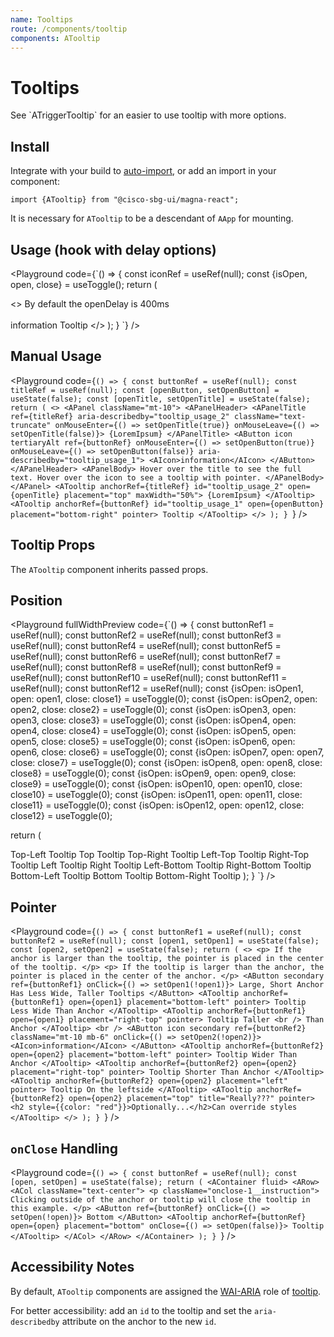 ```yaml
---
name: Tooltips
route: /components/tooltip
components: ATooltip
---
```


# Tooltips

<AAlert level="info" dismissable={false}>
  See `ATriggerTooltip` for an easier to use tooltip with more options.
</AAlert>

## Install

Integrate with your build to [auto-import](/#integrating), or add an import in your component:

```
import {ATooltip} from "@cisco-sbg-ui/magna-react";
```

It is necessary for `ATooltip` to be a descendant of `AApp` for mounting.

## Usage (hook with delay options)

<Playground
  code={`() => {
  const iconRef = useRef(null);
  const {isOpen, open, close} = useToggle();
return (

<>
  By default the openDelay is 400ms
  <br />
  <br />
  <AIcon ref={iconRef} onMouseEnter={open} onMouseLeave={close}>
    information
  </AIcon>
  <ATooltip
    anchorRef={iconRef}
    id="tooltip_usage_1"
    open={isOpen}
    placement="bottom-right"
    pointer>
    Tooltip
  </ATooltip>
</>
); } `} />

## Manual Usage

<Playground
  code={`() => {
  const buttonRef = useRef(null);
  const titleRef = useRef(null);
  const [openButton, setOpenButton] = useState(false);
  const [openTitle, setOpenTitle] = useState(false);
  return (
    <>
      <APanel className="mt-10">
        <APanelHeader>
          <APanelTitle
            ref={titleRef}
            aria-describedby="tooltip_usage_2"
            className="text-truncate"
            onMouseEnter={() => setOpenTitle(true)}
            onMouseLeave={() => setOpenTitle(false)}>
            {LoremIpsum}
          </APanelTitle>
          <AButton
            icon
            tertiaryAlt
            ref={buttonRef}
            onMouseEnter={() => setOpenButton(true)}
            onMouseLeave={() => setOpenButton(false)}
            aria-describedby="tooltip_usage_1">
            <AIcon>information</AIcon>
          </AButton>
        </APanelHeader>
        <APanelBody>
          Hover over the title to see the full text. Hover over the icon to
          see a tooltip with pointer.
        </APanelBody>
      </APanel>
      <ATooltip
        anchorRef={titleRef}
        id="tooltip_usage_2"
        open={openTitle}
        placement="top"
        maxWidth="50%">
        {LoremIpsum}
      </ATooltip>
      <ATooltip
        anchorRef={buttonRef}
        id="tooltip_usage_1"
        open={openButton}
        placement="bottom-right"
        pointer>
        Tooltip
      </ATooltip>
    </>
  );
}
`}
/>

## Tooltip Props

The `ATooltip` component inherits passed props.

<Props of="ATooltip" />

## Position

<Playground
  fullWidthPreview
  code={`() => {
  const buttonRef1 = useRef(null);
  const buttonRef2 = useRef(null);
  const buttonRef3 = useRef(null);
  const buttonRef4 = useRef(null);
  const buttonRef5 = useRef(null);
  const buttonRef6 = useRef(null);
  const buttonRef7 = useRef(null);
  const buttonRef8 = useRef(null);
  const buttonRef9 = useRef(null);
  const buttonRef10 = useRef(null);
  const buttonRef11 = useRef(null);
  const buttonRef12 = useRef(null);
  const {isOpen: isOpen1, open: open1, close: close1} = useToggle(0);
  const {isOpen: isOpen2, open: open2, close: close2} = useToggle(0);
  const {isOpen: isOpen3, open: open3, close: close3} = useToggle(0);
  const {isOpen: isOpen4, open: open4, close: close4} = useToggle(0);
  const {isOpen: isOpen5, open: open5, close: close5} = useToggle(0);
  const {isOpen: isOpen6, open: open6, close: close6} = useToggle(0);
  const {isOpen: isOpen7, open: open7, close: close7} = useToggle(0);
  const {isOpen: isOpen8, open: open8, close: close8} = useToggle(0);
  const {isOpen: isOpen9, open: open9, close: close9} = useToggle(0);
  const {isOpen: isOpen10, open: open10, close: close10} = useToggle(0);
  const {isOpen: isOpen11, open: open11, close: close11} = useToggle(0);
  const {isOpen: isOpen12, open: open12, close: close12} = useToggle(0);

return (

<AContainer className="pa-6">
  <ARow>
    <ACol cols="2" />
    <ACol className="text-right">
      <AButton ref={buttonRef12} onMouseEnter={open12} onMouseLeave={close12}>
        Top-Left
      </AButton>
      <ATooltip anchorRef={buttonRef12} open={isOpen12} placement="top-left">
        Tooltip
      </ATooltip>
    </ACol>
    <ACol className="text-center">
      <AButton ref={buttonRef1} onMouseEnter={open1} onMouseLeave={close1}>
        Top
      </AButton>
      <ATooltip anchorRef={buttonRef1} open={isOpen1} placement="top">
        Tooltip
      </ATooltip>
    </ACol>
    <ACol>
      <AButton ref={buttonRef2} onMouseEnter={open2} onMouseLeave={close2}>
        Top-Right
      </AButton>
      <ATooltip anchorRef={buttonRef2} open={isOpen2} placement="top-right">
        Tooltip
      </ATooltip>
    </ACol>
    <ACol cols="2" />
  </ARow>
  <ARow>
    <ACol className="text-right">
      <AButton ref={buttonRef11} onMouseEnter={open11} onMouseLeave={close11}>
        Left-Top
      </AButton>
      <ATooltip anchorRef={buttonRef11} open={isOpen11} placement="left-top">
        Tooltip
      </ATooltip>
    </ACol>
    <ACol cols="6" />
    <ACol>
      <AButton ref={buttonRef3} onMouseEnter={open3} onMouseLeave={close3}>
        Right-Top
      </AButton>
      <ATooltip anchorRef={buttonRef3} open={isOpen3} placement="right-top">
        Tooltip
      </ATooltip>
    </ACol>
  </ARow>
  <ARow>
    <ACol className="text-right">
      <AButton ref={buttonRef10} onMouseEnter={open10} onMouseLeave={close10}>
        Left
      </AButton>
      <ATooltip anchorRef={buttonRef10} open={isOpen10} placement="left">
        Tooltip
      </ATooltip>
    </ACol>
    <ACol cols="6" />
    <ACol>
      <AButton ref={buttonRef4} onMouseEnter={open4} onMouseLeave={close4}>
        Right
      </AButton>
      <ATooltip anchorRef={buttonRef4} open={isOpen4} placement="right">
        Tooltip
      </ATooltip>
    </ACol>
  </ARow>
  <ARow>
    <ACol className="text-right">
      <AButton ref={buttonRef9} onMouseEnter={open9} onMouseLeave={close9}>
        Left-Bottom
      </AButton>
      <ATooltip anchorRef={buttonRef9} open={isOpen9} placement="left-bottom">
        Tooltip
      </ATooltip>
    </ACol>
    <ACol cols="6" />
    <ACol>
      <AButton ref={buttonRef5} onMouseEnter={open5} onMouseLeave={close5}>
        Right-Bottom
      </AButton>
      <ATooltip anchorRef={buttonRef5} open={isOpen5} placement="right-bottom">
        Tooltip
      </ATooltip>
    </ACol>
  </ARow>
  <ARow>
    <ACol cols="2" />
    <ACol className="text-right">
      <AButton ref={buttonRef8} onMouseEnter={open8} onMouseLeave={close8}>
        Bottom-Left
      </AButton>
      <ATooltip anchorRef={buttonRef8} open={isOpen8} placement="bottom-left">
        Tooltip
      </ATooltip>
    </ACol>
    <ACol className="text-center">
      <AButton ref={buttonRef7} onMouseEnter={open7} onMouseLeave={close7}>
        Bottom
      </AButton>
      <ATooltip anchorRef={buttonRef7} open={isOpen7} placement="bottom">
        Tooltip
      </ATooltip>
    </ACol>
    <ACol>
      <AButton ref={buttonRef6} onMouseEnter={open6} onMouseLeave={close6}>
        Bottom-Right
      </AButton>
      <ATooltip anchorRef={buttonRef6} open={isOpen6} placement="bottom-right">
        Tooltip
      </ATooltip>
    </ACol>
    <ACol cols="2" />
  </ARow>
</AContainer>
); } `} />

## Pointer

<Playground
  code={`() => {
  const buttonRef1 = useRef(null);
  const buttonRef2 = useRef(null);
  const [open1, setOpen1] = useState(false);
  const [open2, setOpen2] = useState(false);
  return (
    <>
      <p>
        If the anchor is larger than the tooltip, the pointer is placed in the
        center of the tooltip.
      </p>
      <p>
        If the tooltip is larger than the anchor, the pointer is placed in the
        center of the anchor.
      </p>
      <AButton secondary ref={buttonRef1} onClick={() => setOpen1(!open1)}>
        Large, Short Anchor Has Less Wide, Taller Tooltips
      </AButton>
      <ATooltip
        anchorRef={buttonRef1}
        open={open1}
        placement="bottom-left"
        pointer>
        Tooltip Less Wide Than Anchor
      </ATooltip>
      <ATooltip
        anchorRef={buttonRef1}
        open={open1}
        placement="right-top"
        pointer>
        Tooltip Taller
        <br />
        Than Anchor
      </ATooltip>
      <br />
      <AButton
        icon
        secondary
        ref={buttonRef2}
        className="mt-10 mb-6"
        onClick={() => setOpen2(!open2)}>
        <AIcon>information</AIcon>
      </AButton>
      <ATooltip
        anchorRef={buttonRef2}
        open={open2}
        placement="bottom-left"
        pointer>
        Tooltip Wider Than Anchor
      </ATooltip>
      <ATooltip
        anchorRef={buttonRef2}
        open={open2}
        placement="right-top"
        pointer>
        Tooltip Shorter Than Anchor
      </ATooltip>
      <ATooltip
        anchorRef={buttonRef2}
        open={open2}
        placement="left"
        pointer>
        Tooltip On the leftside
      </ATooltip>
      <ATooltip
        anchorRef={buttonRef2}
        open={open2}
        placement="top"
        title="Really???"
        pointer>
        <h2 style={{color: "red"}}>Optionally...</h2>Can override styles
      </ATooltip>
    </>
  );
}
`}
/>

## `onClose` Handling

<Playground
  code={`() => {
  const buttonRef = useRef(null);
  const [open, setOpen] = useState(false);
  return (
    <AContainer fluid>
      <ARow>
        <ACol className="text-center">
          <p className="onclose-1__instruction">
            Clicking outside of the anchor or tooltip will close the tooltip
            in this example.
          </p>
          <AButton ref={buttonRef} onClick={() => setOpen(!open)}>
            Bottom
          </AButton>
          <ATooltip
            anchorRef={buttonRef}
            open={open}
            placement="bottom"
            onClose={() => setOpen(false)}>
            Tooltip
          </ATooltip>
        </ACol>
      </ARow>
    </AContainer>
  );
}
`}
/>

## Accessibility Notes

By default, `ATooltip` components are assigned the [WAI-ARIA](https://www.w3.org/WAI/standards-guidelines/aria/) role of [tooltip](https://www.w3.org/TR/wai-aria/#tooltip).

For better accessibility: add an `id` to the tooltip and set the `aria-describedby` attribute on the anchor to the new `id`.
